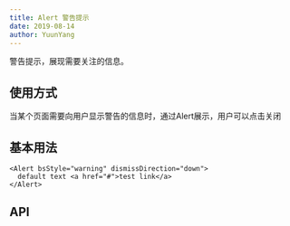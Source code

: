 ```yaml
---
title: Alert 警告提示
date: 2019-08-14
author: YuunYang
---
```

警告提示，展现需要关注的信息。

## 使用方式
当某个页面需要向用户显示警告的信息时，通过Alert展示，用户可以点击关闭

## 基本用法

```tsx
<Alert bsStyle="warning" dismissDirection="down">
  default text <a href="#">test link</a>
</Alert>
```

## API